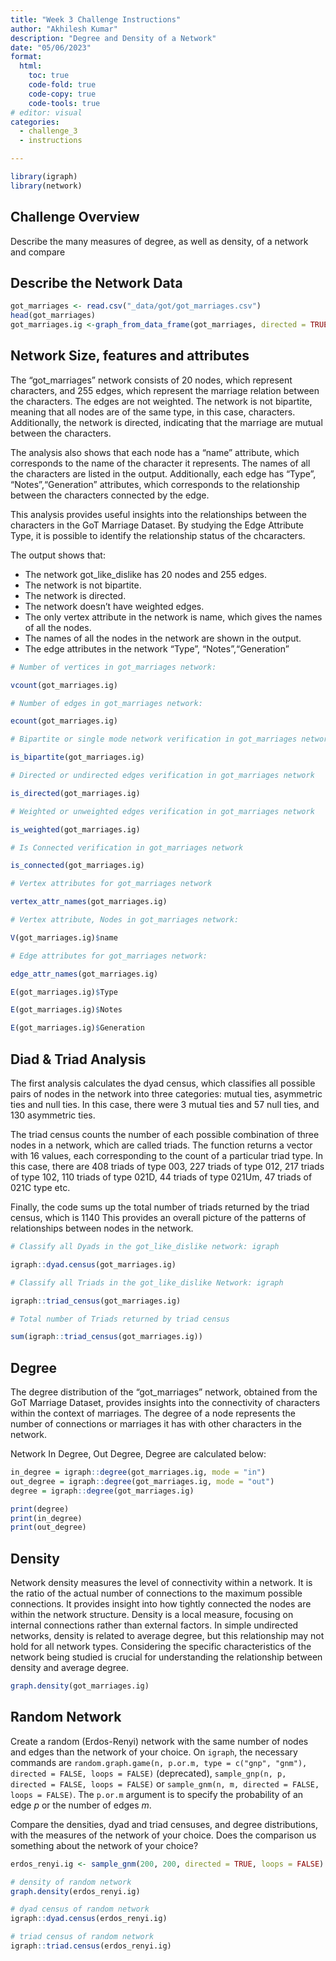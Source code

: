 ```yaml
---
title: "Week 3 Challenge Instructions"
author: "Akhilesh Kumar"
description: "Degree and Density of a Network"
date: "05/06/2023"
format:
  html:
    toc: true
    code-fold: true
    code-copy: true
    code-tools: true
# editor: visual
categories: 
  - challenge_3
  - instructions

---
```



```r
library(igraph)
library(network)

```

## Challenge Overview

Describe the many measures of degree, as well as density, of a network and compare 

## Describe the Network Data

```r

got_marriages <- read.csv("_data/got/got_marriages.csv")
head(got_marriages)
got_marriages.ig <-graph_from_data_frame(got_marriages, directed = TRUE)
```

## Network Size, features and attributes

The "got_marriages"  network consists of 20 nodes, which represent characters, and 255 edges, which represent the marriage relation between the characters. The edges are not weighted. The network is not bipartite, meaning that all nodes are of the same type, in this case, characters. Additionally, the network is directed, indicating that the marriage are mutual between the characters.


The analysis also shows that each node has a "name" attribute, which corresponds to the name of the character it represents. The names of all the characters are listed in the output. Additionally, each edge has "Type", "Notes","Generation" attributes, which corresponds to the relationship between the characters connected by the edge. 

This analysis provides useful insights into the relationships between the characters in the GoT Marriage Dataset. By studying the Edge Attribute Type, it is possible to identify the relationship status of the chcaracters. 

The output shows that:

-   The network got_like_dislike has 20 nodes and 255 edges.
-   The network is not bipartite.
-   The network is directed.
-   The network doesn't have weighted edges.
-   The only vertex attribute in the network is name, which gives the names of all the nodes.
-   The names of all the nodes in the network are shown in the output.
-   The edge attributes in the network "Type", "Notes","Generation"


```r
# Number of vertices in got_marriages network:

vcount(got_marriages.ig)

# Number of edges in got_marriages network:

ecount(got_marriages.ig)

# Bipartite or single mode network verification in got_marriages network:

is_bipartite(got_marriages.ig)

# Directed or undirected edges verification in got_marriages network

is_directed(got_marriages.ig)

# Weighted or unweighted edges verification in got_marriages network

is_weighted(got_marriages.ig)

# Is Connected verification in got_marriages network

is_connected(got_marriages.ig)

# Vertex attributes for got_marriages network

vertex_attr_names(got_marriages.ig)

# Vertex attribute, Nodes in got_marriages network:

V(got_marriages.ig)$name

# Edge attributes for got_marriages network:

edge_attr_names(got_marriages.ig)

E(got_marriages.ig)$Type

E(got_marriages.ig)$Notes

E(got_marriages.ig)$Generation


```
## Diad & Triad Analysis

The first analysis calculates the dyad census, which classifies all possible pairs of nodes in the network into three categories: mutual ties, asymmetric ties and null ties. In this case, there were 3 mutual ties and 57 null ties, and 130 asymmetric ties.

The triad census counts the number of each possible combination of three nodes in a network, which are called triads. The function returns a vector with 16 values, each corresponding to the count of a particular triad type. In this case, there are 408 triads of type 003, 227 triads of type 012, 217 triads of type 102, 110 triads of type 021D, 44 triads of type 021Um, 47 triads of 021C type etc.

Finally, the code sums up the total number of triads returned by the triad census, which is 1140 This provides an overall picture of the patterns of relationships between nodes in the network.
```r


# Classify all Dyads in the got_like_dislike network: igraph

igraph::dyad.census(got_marriages.ig)

# Classify all Triads in the got_like_dislike Network: igraph

igraph::triad_census(got_marriages.ig)

# Total number of Triads returned by triad census

sum(igraph::triad_census(got_marriages.ig))

```

## Degree

The degree distribution of the "got_marriages" network, obtained from the GoT Marriage Dataset, provides insights into the connectivity of characters within the context of marriages. The degree of a node represents the number of connections or marriages it has with other characters in the network.

Network In Degree, Out Degree, Degree are calculated below:

```r

in_degree = igraph::degree(got_marriages.ig, mode = "in")
out_degree = igraph::degree(got_marriages.ig, mode = "out")
degree = igraph::degree(got_marriages.ig)

print(degree)
print(in_degree)
print(out_degree)

```

## Density

Network density measures the level of connectivity within a network. It is the ratio of the actual number of connections to the maximum possible connections. It provides insight into how tightly connected the nodes are within the network structure. Density is a local measure, focusing on internal connections rather than external factors. In simple undirected networks, density is related to average degree, but this relationship may not hold for all network types. Considering the specific characteristics of the network being studied is crucial for understanding the relationship between density and average degree.

```r
graph.density(got_marriages.ig)
```
## Random Network

Create a random (Erdos-Renyi) network with the same number of nodes and edges than the network of your choice. On `igraph`, the necessary commands are `random.graph.game(n, p.or.m, type = c("gnp", "gnm"), directed = FALSE, loops = FALSE)` (deprecated), `sample_gnp(n, p, directed = FALSE, loops = FALSE)` or `sample_gnm(n, m, directed = FALSE, loops = FALSE)`. The `p.or.m` argument is to specify the probability of an edge $p$ or the number of edges $m$.
  
Compare the densities, dyad and triad censuses, and degree distributions, with the measures of the network of your choice. Does the comparison us something about the network of your choice? 


```r

erdos_renyi.ig <- sample_gnm(200, 200, directed = TRUE, loops = FALSE)

# density of random network
graph.density(erdos_renyi.ig)

# dyad census of random network
igraph::dyad.census(erdos_renyi.ig)

# triad census of random network
igraph::triad.census(erdos_renyi.ig)


```
